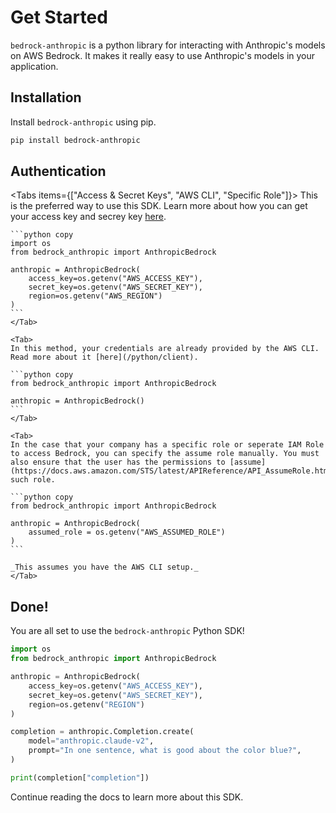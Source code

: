 
# Get Started

`bedrock-anthropic` is a python library for interacting with Anthropic's models on AWS Bedrock. It makes it really easy to use Anthropic's models in your application.

## Installation

Install `bedrock-anthropic` using pip.

```bash
pip install bedrock-anthropic
```

## Authentication

<Tabs items={["Access & Secret Keys", "AWS CLI", "Specific Role"]}>
    <Tab>
    This is the preferred way to use this SDK. Learn more about how you can get your access key and secrey key [here](/python/client).

    ```python copy
    import os
    from bedrock_anthropic import AnthropicBedrock

    anthropic = AnthropicBedrock(
        access_key=os.getenv("AWS_ACCESS_KEY"),
        secret_key=os.getenv("AWS_SECRET_KEY"),
        region=os.getenv("AWS_REGION")
    )
    ```
    </Tab>

    <Tab>
    In this method, your credentials are already provided by the AWS CLI. Read more about it [here](/python/client).

    ```python copy
    from bedrock_anthropic import AnthropicBedrock

    anthropic = AnthropicBedrock()
    ```
    </Tab>

    <Tab>
    In the case that your company has a specific role or seperate IAM Role to access Bedrock, you can specify the assume role manually. You must also ensure that the user has the permissions to [assume](https://docs.aws.amazon.com/STS/latest/APIReference/API_AssumeRole.html) such role.

    ```python copy
    from bedrock_anthropic import AnthropicBedrock

    anthropic = AnthropicBedrock(
        assumed_role = os.getenv("AWS_ASSUMED_ROLE")
    )
    ```

    _This assumes you have the AWS CLI setup._
    </Tab>

</Tabs>

## Done!

You are all set to use the `bedrock-anthropic` Python SDK!

```python
import os
from bedrock_anthropic import AnthropicBedrock

anthropic = AnthropicBedrock(
    access_key=os.getenv("AWS_ACCESS_KEY"),
    secret_key=os.getenv("AWS_SECRET_KEY"),
    region=os.getenv("REGION")
)

completion = anthropic.Completion.create(
    model="anthropic.claude-v2",
    prompt="In one sentence, what is good about the color blue?",
)

print(completion["completion"])
```

Continue reading the docs to learn more about this SDK.
